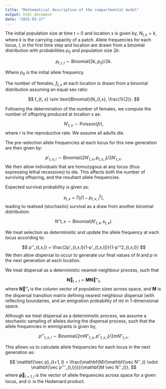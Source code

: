 ```yaml
---
title: "Mathematical description of the compartmental model"
output: html_document
date: "2025-03-27"
---
```


The initial population size at time t = 0 and location x is given by, $N_{t,x} = k$, where $k$ is the carrying capacity of a patch. Allele frequencies for each locus, $l$, in the first time step and location are drawn from a binomial distribution with probabilities $p_0$ and population size $2k$:

$$
p_{t, i, l} \sim \text{Binomial}(2k, p_0)/2k.
$$

Where $p_0$ is the initial allele frequency.

The number of females, $f_{t, x}$ at each location is drawn from a binomial distribution assuming an equal sex ratio:

$$
f_{t, x} \sim \text{Binomial}(N_{t,x}, \frac{1}{2}).
$$

Following the determination of the number of females, we compute the number of offspring produced at location x as:

$$
N'_{t,x} \sim \text{Poisson}(fr),
$$
where $r$ is the reproductive rate.  We assume all adults die.

The pre-selection allele frequencies at each locus for this new generation are then given by:

$$
p'_{t,x,l} \sim \text{Binomial}(2N'_{t,x}, p_{t,x,l})/2N'_{t, x}.
$$
We then allow individuals that are homozygous at any locus (thus expressing lethal recessives) to die.  This affects both the number of surviving offspring, and the resultant allele frequencies.

Expected survival probability is given as:

$$
s_{t, x} = \prod_l(1-p^2_{t, x, l}),
$$
leading to realised (stochastic) survival as a draw from another binomial distribution:

$$
N''{t,x} \sim \text{Binomial}(N'_{t,x}, s_{t,x}).
$$

We treat selection as deterministic and update the allele frequency at each locus according to:

$$
p''_{t,x,l} = \frac{2p'_{t,x,l}(1-p'_{t,x,l})}{1-p'^2_{t,x,l}}
$$
We then allow dispersal to occur to generate our final values of $N$ and $p$ in the next generation at each location.

We treat dispersal as a deterministic nearest-neighbour process, such that

$$
\mathbf{\vec N}_{t+1} = \mathbf{M}\mathbf{\vec N''}_{t}, 
$$
where $\mathbf{\vec N''}_{t}$ is the column vector of population sizes across space, and $\mathbf{M}$ is the dispersal transition matrix defining nearest neighbour dispersal (with reflecting boundaries, and an emigration probability of $m$) in 1-dimensional space.

Although we treat dispersal as a deterministic process, we assume a stochastic sampling of alleles during the dispersal process, such that the allele frequencies in emmigrants is given by,

$$
p'''_{t,x,l} \sim \text{Binomial}(2mN''_{t,x}, p''_{t,x,l})/2mN''_{t,x}.
$$

This allows us to calculate allele frequencies for each locus in the next generation as:

$$
\mathbf{\vec p}_{t+1, l} = \frac{\mathbf{M}(\mathbf{\vec N''_t} \odot \mathbf{\vec p'''_{t,l}})}{\mathbf{M \vec N''_t}},
$$
where $\mathbf{\vec p}_{t+1, l}$ is the vector of allele frequencies across space for a given locus, and $\odot$ is the Hadamard product. 
